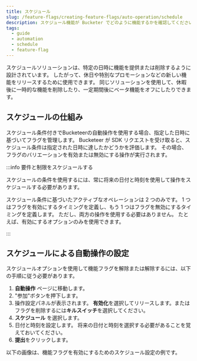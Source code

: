 ```yaml
---
title: スケジュール
slug: /feature-flags/creating-feature-flags/auto-operation/schedule
description: スケジュール機能が Bucketer でどのように機能するかを確認してください。 フラグのバリエーションを解放または削除するために使用します。
tags:
  - guide
  - automation
  - schedule
  - feature-flag
---
```



スケジュールソリューションは、特定の日時に機能を提供または削除するように設計されています。 したがって、休日や特別なプロモーションなどの新しい機能をリリースするために使用できます。 同じソリューションを使用して、休暇後に一時的な機能を削除したり、一定期間後にベータ機能をオフにしたりできます。

## スケジュールの仕組み

スケジュール条件付きでBucketeerの自動操作を使用する場合、指定した日時に基づいてフラグを管理します。 Bucketeer が SDK リクエストを受け取ると、スケジュール条件は指定された日時に達したかどうかを評価します。 その場合、フラグのバリエーションを有効または無効にする操作が実行されます。 

:::info 要件と制限をスケジュールする

スケジュールの条件を使用するには、常に将来の日付と時刻を使用して操作をスケジュールする必要があります。  

スケジュール条件に基づいたアクティブなオペレーションは 2 つのみです。 1 つはフラグを有効にするタイミングを定義し、もう 1 つはフラグを無効にするタイミングを定義します。 ただし、両方の操作を使用する必要はありません。 たとえば、有効にするオプションのみを使用できます。

:::

## スケジュールによる自動操作の設定

スケジュールオプションを使用して機能フラグを解除または解除するには、以下の手順に従う必要があります。

1.  **自動操作** ページに移動します。
2.  "参加"ボタンを押下します。
3.  操作設定パネルが表示されます。 **有効化**を選択してリリースします。またはフラグを削除するには**キルスイッチ**を選択してください。
4.  **スケジュール** を選択します。
5.  日付と時刻を設定します。 将来の日付と時刻を選択する必要があることを覚えておいてください。
6.  **提出**をクリックします。 

以下の画像は、機能フラグを有効にするためのスケジュール設定の例です。

<CenteredImg
  imgURL="img/feature-flags/auto-ops-rules/schedule-condition-v3.png"
  alt="Create an enable operation using schedule"
  wSize="400px"
  borderWidth="1px"
/>
